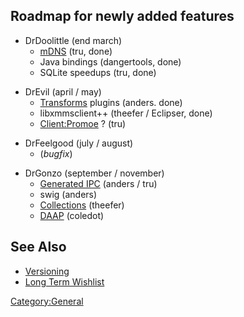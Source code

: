 {{Navbar}}

== Roadmap for newly added features ==

* DrDoolittle (end march)
** [[mDNS]] (tru, done)
** Java bindings (dangertools, done)
** SQLite speedups (tru, done)

* DrEvil (april / may)
** [[Transforms]] plugins (anders. done)
** libxmmsclient++ (theefer / Eclipser, done)
** [[Client:Promoe]] ? (tru)

* DrFeelgood (july / august)
** (''bugfix'')

* DrGonzo (september / november)
** [[Generated IPC]] (anders / tru)
** swig (anders)
** [[Collections]] (theefer)
** [[SoC:DAAP | DAAP]] (coledot)

== See Also ==
* [[Versioning]]
* [http://bugs.xmms2.xmms.se/view.php?id=520 Long Term Wishlist]

[[Category:General]]